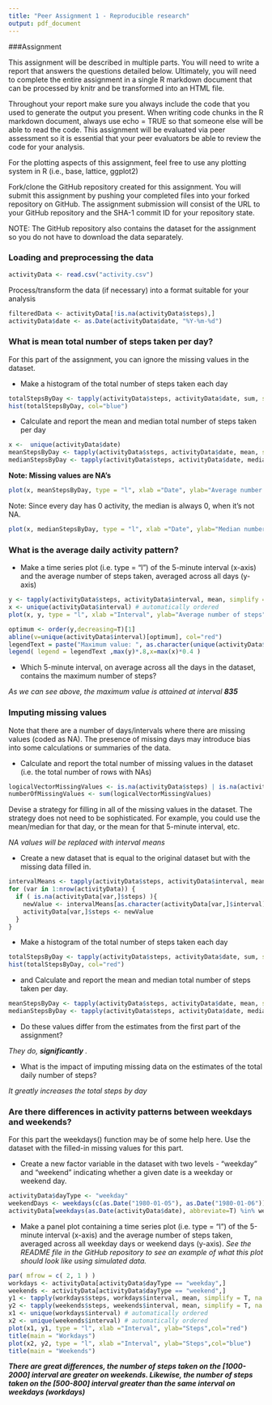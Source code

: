 ```yaml
---
title: "Peer Assignment 1 - Reproducible research"
output: pdf_document
---
```

###Assignment

This assignment will be described in multiple parts. You will need to write a report that answers the questions detailed below. Ultimately, you will need to complete the entire assignment in a single R markdown document that can be processed by knitr and be transformed into an HTML file.

Throughout your report make sure you always include the code that you used to generate the output you present. When writing code chunks in the R markdown document, always use echo = TRUE so that someone else will be able to read the code. This assignment will be evaluated via peer assessment so it is essential that your peer evaluators be able to review the code for your analysis.

For the plotting aspects of this assignment, feel free to use any plotting system in R (i.e., base, lattice, ggplot2)

Fork/clone the GitHub repository created for this assignment. You will submit this assignment by pushing your completed files into your forked repository on GitHub. The assignment submission will consist of the URL to your GitHub repository and the SHA-1 commit ID for your repository state.

NOTE: The GitHub repository also contains the dataset for the assignment so you do not have to download the data separately.



### Loading and preprocessing the data
```r

activityData <- read.csv("activity.csv")
```
Process/transform the data (if necessary) into a format suitable for your analysis
```r

filteredData <- activityData[!is.na(activityData$steps),]
activityData$date <- as.Date(activityData$date, "%Y-%m-%d")

```

### What is mean total number of steps taken per day?

For this part of the assignment, you can ignore the missing values in the dataset.

- Make a histogram of the total number of steps taken each day
```r
totalStepsByDay <- tapply(activityData$steps, activityData$date, sum, simplify = T, na.rm=T)
hist(totalStepsByDay, col="blue")
```


- Calculate and report the mean and median total number of steps taken per day


```r
x <-  unique(activityData$date)
meanStepsByDay <- tapply(activityData$steps, activityData$date, mean, simplify = T)
medianStepsByDay <- tapply(activityData$steps, activityData$date, median, simplify = T,na.rm=T)
```


**Note: Missing values are NA's**
```r
plot(x, meanStepsByDay, type = "l", xlab ="Date", ylab="Average number of steps", col="green")
```

Note: Since every day has 0 activity, the median is always 0, when it's not NA.
```r
plot(x, medianStepsByDay, type = "l", xlab ="Date", ylab="Median number of steps", col="red")
```
### What is the average daily activity pattern?
- Make a time series plot (i.e. type = "l") of the 5-minute interval (x-axis) and the average number of steps taken, averaged across all days (y-axis)

```r
y <- tapply(activityData$steps, activityData$interval, mean, simplify = T, na.rm=T)
x <- unique(activityData$interval) # automatically ordered
plot(x, y, type = "l", xlab ="Interval", ylab="Average number of steps", col="green")

optimum <- order(y,decreasing=T)[1]
abline(v=unique(activityData$interval)[optimum], col="red")
legendText = paste("Maximum value: ", as.character(unique(activityData$interval)[optimum]) )
legend( legend = legendText ,max(y)*.8,x=max(x)*0.4 )
```

- Which 5-minute interval, on average across all the days in the dataset, contains the maximum number of steps?

*As we can see above, the maximum value is attained at interval* ***835***


### Imputing missing values
Note that there are a number of days/intervals where there are missing values (coded as NA). 
The presence of missing days may introduce bias into some calculations or summaries of the data.

- Calculate and report the total number of missing values in the dataset (i.e. the total number of rows with NAs)
```r
logicalVectorMissingValues <- is.na(activityData$steps) | is.na(activityData$steps) | is.na(activityData$interval)
numberOfMissingValues <- sum(logicalVectorMissingValues)
```

Devise a strategy for filling in all of the missing values in the dataset. The strategy does not need 
to be sophisticated. For example, you could use the mean/median for that day, or the mean for that 5-minute
interval, etc.

*NA values will be replaced with interval means*

- Create a new dataset that is equal to the original dataset but with the missing data filled in.

```r
intervalMeans <- tapply(activityData$steps, activityData$interval, mean, simplify = T, na.rm=T)
for (var in 1:nrow(activityData)) {
  if ( is.na(activityData[var,]$steps) ){
    newValue <- intervalMeans[as.character(activityData[var,]$interval)] # Interval mean throughout the time period
    activityData[var,]$steps <- newValue
  }  
}
```

- Make a histogram of the total number of steps taken each day 

```r
totalStepsByDay <- tapply(activityData$steps, activityData$date, sum, simplify = T, na.rm=T)
hist(totalStepsByDay, col="red")
```

- and Calculate and report the mean and median total number of steps taken per day. 

```r
meanStepsByDay <- tapply(activityData$steps, activityData$date, mean, simplify = T)
medianStepsByDay <- tapply(activityData$steps, activityData$date, median, simplify = T,na.rm=T)
```
- Do these values differ from the estimates from the first part of the assignment? 

*They do,* ***significantly*** *.*

- What is the impact of imputing missing data on the estimates of the total daily 
number of steps?

*It greatly increases the total steps by day*





### Are there differences in activity patterns between weekdays and weekends?

For this part the weekdays() function may be of some help here. Use the dataset with the filled-in missing values for this part.

- Create a new factor variable in the dataset with two levels - "weekday" and "weekend" indicating whether a given date is a weekday or weekend day.

```r
activityData$dayType <- "weekday"
weekendDays <- weekdays(c(as.Date("1980-01-05"), as.Date("1980-01-06")),abbreviate=T) #Saturday and sunday
activityData[weekdays(as.Date(activityData$date), abbreviate=T) %in% weekendDays,]$dayType <- "weekend" 
```

- Make a panel plot containing a time series plot (i.e. type = "l") of the 5-minute interval (x-axis) 
and the average number of steps taken, averaged across all weekday days or weekend days (y-axis).
*See the README file in the GitHub repository to see an example of what this plot should look like
using simulated data.*
```r
par( mfrow = c( 2, 1 ) )
workdays <- activityData[activityData$dayType == "weekday",]
weekends <- activityData[activityData$dayType == "weekend",]
y1 <- tapply(workdays$steps, workdays$interval, mean, simplify = T, na.rm=T)
y2 <- tapply(weekends$steps, weekends$interval, mean, simplify = T, na.rm=T)
x1 <- unique(workdays$interval) # automatically ordered
x2 <- unique(weekends$interval) # automatically ordered
plot(x1, y1, type = "l", xlab ="Interval", ylab="Steps",col="red")
title(main = "Workdays")
plot(x2, y2, type = "l", xlab ="Interval", ylab="Steps",col="blue")
title(main = "Weekends")
```

***There are great differences, the number of steps taken on the [1000-2000] interval 
are greater on weekends. Likewise, the number of steps taken on the [500-800] interval
greater than the same interval on weekdays (workdays)***
